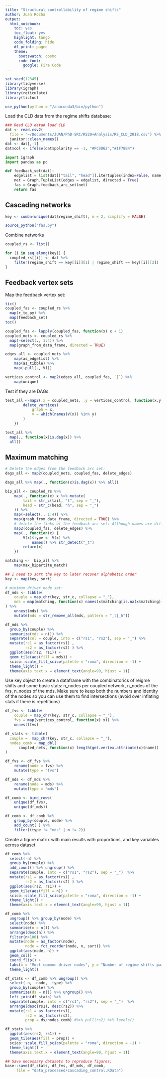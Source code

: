 ```yaml
---
title: "Structural controllability of regime shifts"
author: Juan Rocha
output:
  html_notebook:
    toc: yes
    toc_float: yes
    highlight: tango
    code_folding: hide
    df_print: paged
    theme: 
      bootswatch: cosmo
      code_font:
        google: Fira Code
---
```




```r
set.seed(12345)
library(tidyverse)
library(igraph)
library(reticulate)
library(tictoc)

use_python(python = "/anaconda3/bin/python")
```

Load the CLD data from the regime shifts database:

```r
### Read CLD data# load CLD
dat <- read.csv2(
  file = '~/Documents/JUAN/PhD-SRC/RS20+Analysis/RS_CLD_2018.csv') %>% 
  janitor::clean_names()
dat <- dat[,-1]
dat$col <- ifelse(dat$polarity == -1, "#FC8D62","#1F78B4")
```


```python
import igraph
import pandas as pd

def feedback_set(dat):
    edgelist = list(dat[["tail", "head"]].itertuples(index=False, name = None))
    net = Graph.TupleList(edges = edgelist, directed = True)
    fas = Graph.feedback_arc_set(net)
    return fas
```

## Cascading networks

```r
key <- combn(unique(dat$regime_shift), m = 2, simplify = FALSE)

source_python("fas.py")
```

Combine networks
```r
coupled_rs <- list()

for (i in seq_along(key)) {
  coupled_rs[[i]] <- dat %>% 
    filter(regime_shift == key[[i]][1] | regime_shift == key[[i]][2]) 
}
```

## Feedback vertex sets

Map the feedback vertex set:
```r
tic()
coupled_fas <- coupled_rs %>% 
  map(r_to_py) %>%
  map(feedback_set)
toc()
```
```r
coupled_fas <- lapply(coupled_fas, function(x) x + 1)
coupled_nets <- coupled_rs %>% 
  map(~select(., 1:4)) %>%
  map(graph_from_data_frame, directed = TRUE)

edges_all <- coupled_nets %>%
    map(as_edgelist) %>%
    map(as_tibble) %>%
    map(~pull(., V1))

vertices_control <- map2(edges_all, coupled_fas, `[`) %>%
    map(unique)
```
Test if they are DAGs:
```r
test_all <-map2(.x = coupled_nets, .y = vertices_control, function(x,y){
        delete_vertices(
            graph = x,
            v = which(names(V(x)) %in% y)
        )
    })

test_all %>% 
  map(., function(x)is.dag(x)) %>% 
  all()

```

## Maximum matching

```r
# Delete the edges from the feedback arc set:
dags_all <- map2(coupled_nets, coupled_fas, delete_edges)

dags_all %>% map(., function(x)is.dag(x)) %>% all()
```

```r
bip_all <- coupled_rs %>%
    map(., function(x) x %>% mutate(
        tail = str_c(tail, "t", sep = "_"),
        head = str_c(head, "h", sep = "_")
    )) %>% 
    map(~select(., 1:4)) %>%
    map(graph_from_data_frame, directed = TRUE) %>% 
    # delete the links of the feedback arc set: Although names are different, the order of links is the same
    map2(coupled_fas, delete_edges) %>% 
    map(., function(x) {
        V(x)$type <- V(x) %>%
            names() %>% str_detect("_t")
        return(x)
    })
```

```r
matching <-  bip_all %>% 
    map(max_bipartite_match)

## I need to sort the key to later recover alphabetic order
key <- map(key, sort)

# minimum driver node set:
df_mds <- tibble(
    couple = map_chr(key, str_c, collapse = "_"),
    mds = map(matching, function(x) names(x$matching[is.na(x$matching)]) ) 
) %>% 
    unnest(mds) %>% 
    mutate(mds = str_remove_all(mds, pattern = "_t|_h"))
```

```r
df_mds %>% 
  group_by(couple) %>% 
  summarize(mds = n()) %>% 
  separate(col = couple, into = c("rs1", "rs2"), sep = "_") %>% 
  mutate(rs1 = as_factor(rs1) ,
         rs2 = as_factor(rs2) ) %>% 
  ggplot(aes(rs2, rs1)) +
  geom_tile(aes(fill = mds)) +
  scico::scale_fill_scico(palette = "roma", direction = -1) +
  theme_light() +
  theme(axis.text.x = element_text(angle=90, hjust = 1))
```

Use key object to create a dataframe with the combinatorics of reigme shifts and some basic stats: n_nodes per coupled network, n_nodes of the fvs, n_nodes of the mds. Make sure to keep both the numbers and identity of the nodes so you can use them to find intersections (avoid over inflating stats if there is repetitions)

```r



df_fvs <- tibble(
    couple = map_chr(key, str_c, collapse = "_"),
    fvs = map(vertices_control, function(x) x)) %>% 
    unnest(fvs)

df_stats <- tibble(
  couple =  map_chr(key, str_c, collapse = "_"),
  nodes_comb = map_dbl(
      coupled_nets, function(x) length(get.vertex.attribute(x)$name))
)

df_fvs <- df_fvs %>% 
    rename(node = fvs) %>% 
    mutate(type = "fvs")

df_mds <- df_mds %>% 
    rename(node = mds) %>% 
    mutate(type = "mds")

df_comb <- bind_rows(
    unique(df_fvs), 
    unique(df_mds))

df_comb <- df_comb %>%
    group_by(couple, node) %>% 
    add_count( ) %>%  
    filter((type != "mds" | n != 2)) 
```


Create a figure matrix with main results with proportions, and key variables across dataset

```r
df_comb %>% 
  select(-n) %>% 
  group_by(couple) %>% 
  add_count() %>% ungroup() %>% 
  separate(couple, into = c("rs1", "rs2"), sep = "_")  %>% 
  mutate(rs1 = as_factor(rs1) ,
         rs2 = as_factor(rs2) ) %>% 
  ggplot(aes(rs2, rs1)) +
  geom_tile(aes(fill = n)) +
  scico::scale_fill_scico(palette = "roma", direction = -1) +
  theme_light() +
  theme(axis.text.x = element_text(angle=90, hjust = 1))
```

```r
df_comb %>% 
  ungroup() %>% group_by(node) %>% 
  select(node) %>% 
  summarise(n = n()) %>% 
  arrange(desc(n)) %>% 
  filter(n>100) %>% 
  mutate(node = as_factor(node),
         node = fct_reorder(node, n, sort)) %>% 
  ggplot(aes(node, n)) +
  geom_col() +
  coord_flip() +
  labs(x = "Most common driver nodes", y = "Number of regime shifts pair-wise combinations")+
  theme_light()
```

```r
df_stats <- df_comb %>% ungroup() %>% 
  select(-n, -node, -type) %>% 
  group_by(couple) %>% 
  summarize(ds = n()) %>% ungroup() %>% 
  left_join(df_stats) %>% 
  separate(couple, into = c("rs1", "rs2"), sep = "_")  %>% 
  arrange(desc(rs1), desc(rs2)) %>% 
  mutate(rs1 = as_factor(rs1),
         rs2 = as_factor(rs2),
         prop = ds/nodes_comb) #%>% pull(rs2) %>% levels()

df_stats %>% 
  ggplot(aes(rs2, rs1)) +
  geom_tile(aes(fill = prop)) +
  scico::scale_fill_scico(palette = "roma", direction = -1) +
  theme_light() +
  theme(axis.text.x = element_text(angle=90, hjust = 1))
```

```r
## Save necessary datasets to reproduce figures:
base::save(df_stats, df_fvs, df_mds, df_comb,
     file = "data_processed/cascading_control.RData")
```

